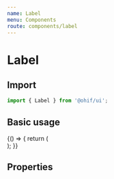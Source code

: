 ```yaml
---
name: Label
menu: Components
route: components/label
---
```



# Label

## Import

```javascript
import { Label } from '@ohif/ui';
```

## Basic usage

<Playground>
  {() => {
    return (
      <div className="p-4">
        <Label text="Label" />
      </div>
    );
  }}
</Playground>

## Properties

<Props of={Label} />
